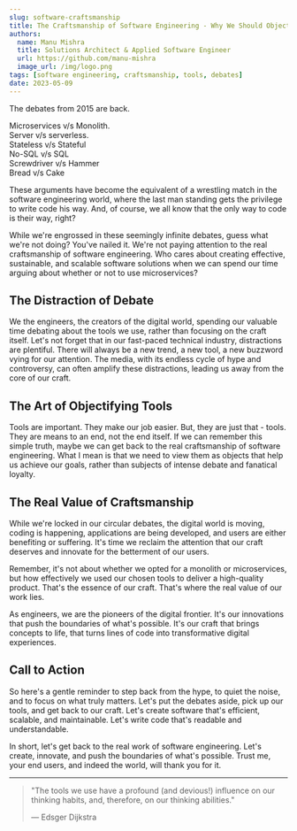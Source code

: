 ```yaml
---
slug: software-craftsmanship
title: The Craftsmanship of Software Engineering - Why We Should Objectify Tools, Not Debates
authors:
  name: Manu Mishra
  title: Solutions Architect & Applied Software Engineer
  url: https://github.com/manu-mishra
  image_url: /img/logo.png
tags: [software engineering, craftsmanship, tools, debates]
date: 2023-05-09
---
```


The debates from 2015 are back. 

Microservices v/s Monolith.  
Server v/s serverless.  
Stateless v/s Stateful  
No-SQL v/s SQL  
Screwdriver v/s Hammer  
Bread v/s Cake  

These arguments have become the equivalent of a wrestling match in the software engineering world, where the last man standing gets the privilege to write code his way. And, of course, we all know that the only way to code is their way, right?

While we're engrossed in these seemingly infinite debates, guess what we're not doing? You've nailed it. We're not paying attention to the real craftsmanship of software engineering. Who cares about creating effective, sustainable, and scalable software solutions when we can spend our time arguing about whether or not to use microservices?

<!--truncate-->

## The Distraction of Debate

We the engineers, the creators of the digital world, spending our valuable time debating about the tools we use, rather than focusing on the craft itself. Let's not forget that in our fast-paced technical industry, distractions are plentiful. There will always be a new trend, a new tool, a new buzzword vying for our attention. The media, with its endless cycle of hype and controversy, can often amplify these distractions, leading us away from the core of our craft.

## The Art of Objectifying Tools

Tools are important. They make our job easier. But, they are just that - tools. They are means to an end, not the end itself. If we can remember this simple truth, maybe we can get back to the real craftsmanship of software engineering. What I mean is that we need to view them as objects that help us achieve our goals, rather than subjects of intense debate and fanatical loyalty. 

## The Real Value of Craftsmanship

While we're locked in our circular debates, the digital world is moving, coding is happening, applications are being developed, and users are either benefiting or suffering. It's time we reclaim the attention that our craft deserves and innovate for the betterment of our users.

Remember, it's not about whether we opted for a monolith or microservices, but how effectively we used our chosen tools to deliver a high-quality product. That's the essence of our craft. That's where the real value of our work lies.

As engineers, we are the pioneers of the digital frontier. It's our innovations that push the boundaries of what's possible. It's our craft that brings concepts to life, that turns lines of code into transformative digital experiences.

## Call to Action

So here's a gentle reminder to step back from the hype, to quiet the noise, and to focus on what truly matters. Let's put the debates aside, pick up our tools, and get back to our craft. Let's create software that's efficient, scalable, and maintainable. Let's write code that's readable and understandable.

In short, let's get back to the real work of software engineering. Let's create, innovate, and push the boundaries of what's possible. Trust me, your end users, and indeed the world, will thank you for it.

---

> "The tools we use have a profound (and devious!) influence on our thinking habits, and, therefore, on our thinking abilities."
> 
> — Edsger Dijkstra
